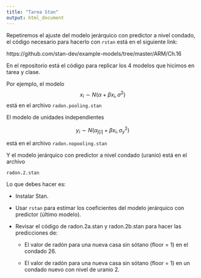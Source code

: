 ```yaml
---
title: "Tarea Stan"
output: html_document
---
```


Repetiremos el ajuste del modelo jerárquico con predictor a nivel condado, el 
código necesario para hacerlo con `rstan` está en el
siguiente link:

https://github.com/stan-dev/example-models/tree/master/ARM/Ch.16

En el repositorio está el código para replicar los 4 modelos que hicimos en tarea
y clase.

Por ejemplo, el modelo
$$x_i \sim N(\alpha + \beta x_i, \sigma^2)$$
está en el archivo `radon.pooling.stan`

El modelo de unidades independientes 

$$y_i \sim N(\alpha_{j[i]} + \beta x_i, \sigma_y^2) $$

está en el archivo `radon.nopooling.stan`

Y el modelo jerárquico con predictor a nivel condado (uranio) está en el archivo

`radon.2.stan`

Lo que debes hacer es: 

* Instalar Stan. 

* Usar `rstan` para estimar los coeficientes del modelo jerárquico con predictor (último modelo).

* Revisar el código de radon.2a.stan y radon.2b.stan para hacer las predicciones
de:
    + El valor de radón para una nueva 
casa sin sótano (floor = 1) en el condado 26.

    + El valor de radón para una nueva 
casa sin sótano (floor = 1) en un condado nuevo con nivel de uranio $2$.






